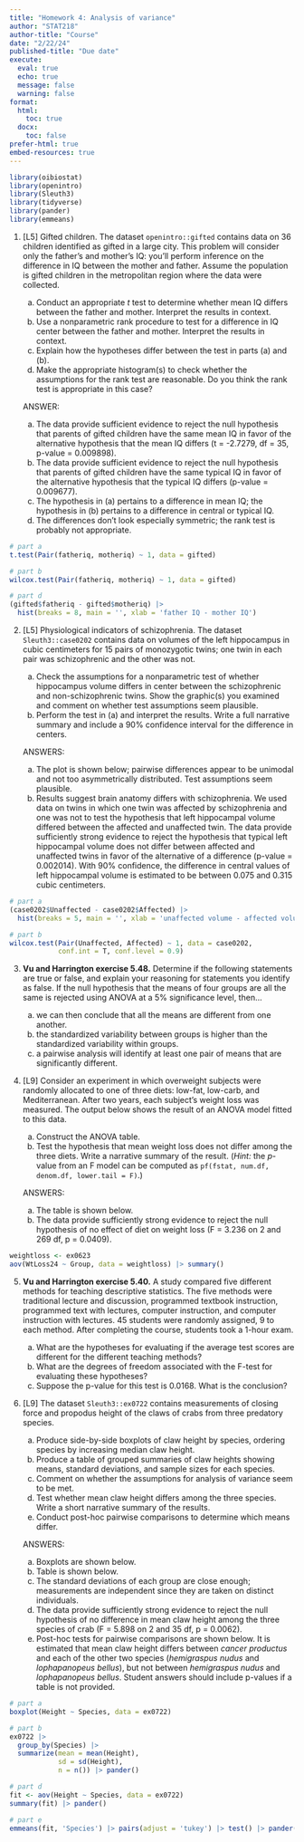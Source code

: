 ```yaml
---
title: "Homework 4: Analysis of variance"
author: "STAT218"
author-title: "Course"
date: "2/22/24"
published-title: "Due date"
execute: 
  eval: true
  echo: true
  message: false
  warning: false
format: 
  html:
    toc: true
  docx:
    toc: false
prefer-html: true
embed-resources: true
---
```


```r
library(oibiostat)
library(openintro)
library(Sleuth3)
library(tidyverse)
library(pander)
library(emmeans)
```

1. [L5] Gifted children. The dataset `openintro::gifted` contains data on 36 children identified as gifted in a large city. This problem will consider only the father's and mother's IQ: you'll perform inference on the difference in IQ between the mother and father. Assume the population is gifted children in the metropolitan region where the data were collected.

    a. Conduct an appropriate $t$ test to determine whether mean IQ differs between the father and mother. Interpret the results in context.
    b. Use a nonparametric rank procedure to test for a difference in IQ center between the father and mother. Interpret the results in context.
    c. Explain how the hypotheses differ between the test in parts (a) and (b).
    d. Make the appropriate histogram(s) to check whether the assumptions for the rank test are reasonable. Do you think the rank test is appropriate in this case?

    ANSWER: 
    
    a. The data provide sufficient evidence to reject the null hypothesis that parents of gifted children have the same mean IQ in favor of the alternative hypothesis that the mean IQ differs (t = -2.7279, df = 35, p-value = 0.009898).
    b. The data provide sufficient evidence to reject the null hypothesis that parents of gifted children have the same typical IQ in favor of the alternative hypothesis that the typical IQ differs (p-value = 0.009677).
    c. The hypothesis in (a) pertains to a difference in mean IQ; the hypothesis in (b) pertains to a difference in central or typical IQ.
    d. The differences don't look especially symmetric; the rank test is probably not appropriate. 

```r
# part a
t.test(Pair(fatheriq, motheriq) ~ 1, data = gifted)

# part b
wilcox.test(Pair(fatheriq, motheriq) ~ 1, data = gifted)

# part d
(gifted$fatheriq - gifted$motheriq) |> 
  hist(breaks = 8, main = '', xlab = 'father IQ - mother IQ')
```

2. [L5] Physiological indicators of schizophrenia. The dataset `Sleuth3::case0202` contains data on volumes of the left hippocampus in cubic centimeters for 15 pairs of monozygotic twins; one twin in each pair was schizophrenic and the other was not. 

    a. Check the assumptions for a nonparametric test of whether hippocampus volume differs in center between the schizophrenic and non-schizophrenic twins. Show the graphic(s) you examined and comment on whether test assumptions seem plausible.
    b. Perform the test in (a) and interpret the results. Write a full narrative summary and include a 90% confidence interval for the difference in centers.
    
    ANSWERS:
    
    a. The plot is shown below; pairwise differences appear to be unimodal and not too asymmetrically distributed. Test assumptions seem plausible.
    b. Results suggest brain anatomy differs with schizophrenia. We used data on twins in which one twin was affected by schizophrenia and one was not to test the hypothesis that left hippocampal volume differed between the affected and unaffected twin. The data provide sufficiently strong evidence to reject the hypothesis that typical left hippocampal volume does not differ between affected and unaffected twins in favor of the alternative of a difference (p-value = 0.002014). With 90% confidence, the difference in central values of left hippocampal volume is estimated to be between 0.075 and 0.315 cubic centimeters.

```r
# part a
(case0202$Unaffected - case0202$Affected) |> 
  hist(breaks = 5, main = '', xlab = 'unaffected volume - affected volume')

# part b
wilcox.test(Pair(Unaffected, Affected) ~ 1, data = case0202, 
            conf.int = T, conf.level = 0.9)
```

3. **Vu and Harrington exercise 5.48.** Determine if the following statements are true or false, and explain your reasoning for statements you identify as false.
If the null hypothesis that the means of four groups are all the same is rejected using ANOVA at a 5% significance level, then...

    a. we can then conclude that all the means are different from one another.
    b. the standardized variability between groups is higher than the standardized variability within groups. 
    c. a pairwise analysis will identify at least one pair of means that are significantly different.

4. [L9] Consider an experiment in which overweight subjects were randomly allocated to one of three diets: low-fat, low-carb, and Mediterranean. After two years, each subject's weight loss was measured. The output below shows the result of an ANOVA model fitted to this data. 

    a. Construct the ANOVA table.
    b. Test the hypothesis that mean weight loss does not differ among the three diets. Write a narrative summary of the result. 
    (*Hint:* the $p$-value from an F model can be computed as `pf(fstat, num.df, denom.df, lower.tail = F)`.)
    
    ANSWERS:
    
    a. The table is shown below.
    b. The data provide sufficiently strong evidence to reject the null hypothesis of no effect of diet on weight loss (F = 3.236 on 2 and 269 df, p = 0.0409).

```r
weightloss <- ex0623
aov(WtLoss24 ~ Group, data = weightloss) |> summary()
```

5. **Vu and Harrington exercise 5.40.** A study compared five different methods for teaching descriptive statistics. The five methods were traditional lecture and discussion, programmed textbook instruction, programmed text with lectures, computer instruction, and computer instruction with lectures. 45 students were randomly assigned, 9 to each method. After completing the course, students took a 1-hour exam.

    a. What are the hypotheses for evaluating if the average test scores are different for the different teaching methods?
    b. What are the degrees of freedom associated with the F-test for evaluating these hypotheses? 
    c. Suppose the p-value for this test is 0.0168. What is the conclusion?
    
6. [L9] The dataset `Sleuth3::ex0722` contains measurements of closing force and propodus height of the claws of crabs from three predatory species. 

    a. Produce side-by-side boxplots of claw height by species, ordering species by increasing median claw height.
    b. Produce a table of grouped summaries of claw heights showing means, standard deviations, and sample sizes for each species.
    c. Comment on whether the assumptions for analysis of variance seem to be met.
    d. Test whether mean claw height differs among the three species. Write a short narrative summary of the results.
    e. Conduct post-hoc pairwise comparisons to determine which means differ.
    
    ANSWERS:
    
    a. Boxplots are shown below.
    b. Table is shown below.
    c. The standard deviations of each group are close enough; measurements are independent since they are taken on distinct individuals.
    d. The data provide sufficiently strong evidence to reject the null hypothesis of no difference in mean claw height among the three species of crab (F = 5.898 on 2 and 35 df, p = 0.0062).
    e. Post-hoc tests for pairwise comparisons are shown below. It is estimated that mean claw height differs between *cancer productus* and each of the other two species (*hemigraspus nudus* and *lophapanopeus bellus*), but not between *hemigraspus nudus* and *lophapanopeus bellus*. Student answers should include p-values if a table is not provided.
    
    
```r
# part a
boxplot(Height ~ Species, data = ex0722)

# part b
ex0722 |>
  group_by(Species) |>
  summarize(mean = mean(Height),
            sd = sd(Height),
            n = n()) |> pander()

# part d
fit <- aov(Height ~ Species, data = ex0722)
summary(fit) |> pander()

# part e
emmeans(fit, 'Species') |> pairs(adjust = 'tukey') |> test() |> pander()
```